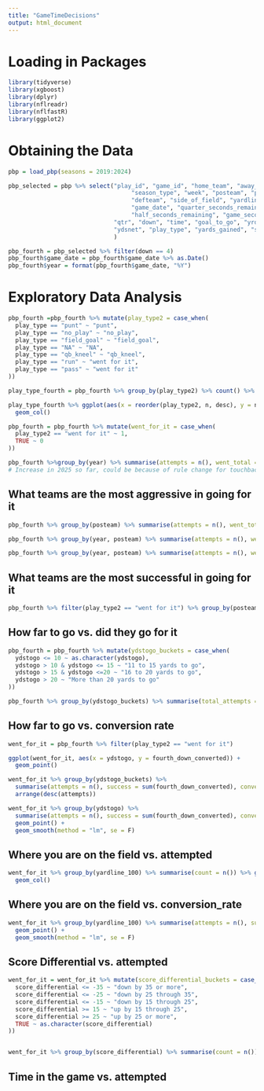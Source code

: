 ---
title: "GameTimeDecisions"
output: html_document
---

# **Loading in Packages**
```{r}
library(tidyverse)
library(xgboost)
library(dplyr)
library(nflreadr)
library(nflfastR)
library(ggplot2)
```

# **Obtaining the Data**
```{r}
pbp = load_pbp(seasons = 2019:2024)
```

```{r}
pbp_selected = pbp %>% select("play_id", "game_id", "home_team", "away_team",
                                   "season_type", "week", "posteam", "posteam_type",
                                   "defteam", "side_of_field", "yardline_100",
                                   "game_date", "quarter_seconds_remaining",
                                   "half_seconds_remaining", "game_seconds_remaining",
                              "qtr", "down", "time", "goal_to_go", "yrdln", "ydstogo",
                              "ydsnet", "play_type", "yards_gained", "score_differential", "fourth_down_converted", "fourth_down_failed", "timeout_team", "penalty", "penalty_team", "penalty_type", "weather", "wind", "stadium_id"
                              )
```

```{r}
pbp_fourth = pbp_selected %>% filter(down == 4)
pbp_fourth$game_date = pbp_fourth$game_date %>% as.Date()
pbp_fourth$year = format(pbp_fourth$game_date, "%Y")
```


# **Exploratory Data Analysis**
```{r}
pbp_fourth =pbp_fourth %>% mutate(play_type2 = case_when(
  play_type == "punt" ~ "punt",
  play_type == "no_play" ~ "no_play",
  play_type == "field_goal" ~ "field_goal",
  play_type == "NA" ~ "NA",
  play_type == "qb_kneel" ~ "qb_kneel",
  play_type == "run" ~ "went for it",
  play_type == "pass" ~ "went for it"
))

play_type_fourth = pbp_fourth %>% group_by(play_type2) %>% count() %>% arrange(desc(n))

play_type_fourth %>% ggplot(aes(x = reorder(play_type2, n, desc), y = n)) +
  geom_col()

pbp_fourth = pbp_fourth %>% mutate(went_for_it = case_when(
  play_type2 == "went for it" ~ 1,
  TRUE ~ 0
))

pbp_fourth %>%group_by(year) %>% summarise(attempts = n(), went_total = sum(went_for_it), rate = went_total/attempts)
# Increase in 2025 so far, could be because of rule change for touchbacks. 
```

## What teams are the most aggressive in going for it
```{r}
pbp_fourth %>% group_by(posteam) %>% summarise(attempts = n(), went_total = sum(went_for_it), rate = went_total/attempts) %>% arrange(desc(rate))

pbp_fourth %>% group_by(year, posteam) %>% summarise(attempts = n(), went_total = sum(went_for_it), rate = went_total/attempts) %>% arrange(desc(rate)) %>% filter(year != 2025)

pbp_fourth %>% group_by(year, posteam) %>% summarise(attempts = n(), went_total = sum(went_for_it), rate = went_total/attempts) %>% arrange(desc(rate)) %>% filter(year == 2025)
```

## What teams are the most successful in going for it
```{r}
pbp_fourth %>% filter(play_type2 == "went for it") %>% group_by(posteam) %>% summarise(attempts = n(), converted = sum(fourth_down_converted), success_rate = converted/attempts) %>% arrange(desc(success_rate))
``` 

## How far to go vs. did they go for it
```{r}
pbp_fourth = pbp_fourth %>% mutate(ydstogo_buckets = case_when(
  ydstogo <= 10 ~ as.character(ydstogo),
  ydstogo > 10 & ydstogo <= 15 ~ "11 to 15 yards to go",
  ydstogo > 15 & ydstogo <=20 ~ "16 to 20 yards to go",
  ydstogo > 20 ~ "More than 20 yards to go"
))

pbp_fourth %>% group_by(ydstogo_buckets) %>% summarise(total_attempts = n(), go_for_it = sum(went_for_it)) %>% arrange(desc(go_for_it))
```


## How far to go vs. conversion rate
```{r}
went_for_it = pbp_fourth %>% filter(play_type2 == "went for it")

ggplot(went_for_it, aes(x = ydstogo, y = fourth_down_converted)) + 
  geom_point()

went_for_it %>% group_by(ydstogo_buckets) %>% 
  summarise(attempts = n(), success = sum(fourth_down_converted), conversion_rate = success / attempts)%>% 
  arrange(desc(attempts))

went_for_it %>% group_by(ydstogo) %>%
  summarise(attempts = n(), success = sum(fourth_down_converted), conversion_rate = success / attempts) %>% filter(conversion_rate != 0) %>% arrange(desc(attempts)) %>% ggplot(aes(x = ydstogo, y = conversion_rate)) +
  geom_point() + 
  geom_smooth(method = "lm", se = F)

```

## Where you are on the field vs. attempted
```{r}
went_for_it %>% group_by(yardline_100) %>% summarise(count = n()) %>% ggplot(aes(x = yardline_100, y = count)) + 
  geom_col()
```


## Where you are on the field vs. conversion_rate
```{r}
went_for_it %>% group_by(yardline_100) %>% summarise(attempts = n(), success = sum(fourth_down_converted), conversion_rate = success/attempts) %>% filter(conversion_rate != 0) %>% ggplot(aes(x = yardline_100, y = conversion_rate)) + 
  geom_point() + 
  geom_smooth(method = "lm", se = F)
```


## Score Differential vs. attempted
```{r}
went_for_it = went_for_it %>% mutate(score_differential_buckets = case_when(
  score_differential <= -35 ~ "down by 35 or more",
  score_differential <= -25 ~ "down by 25 through 35",
  score_differential <= -15 ~ "down by 15 through 25",
  score_differential >= 15 ~ "up by 15 through 25",
  score_differential >= 25 ~ "up by 25 or more",
  TRUE ~ as.character(score_differential)
))


went_for_it %>% group_by(score_differential) %>% summarise(count = n()) %>% filter(score_differential >= -35 & score_differential <= 35) %>% ggplot(aes(x = score_differential, y = count)) + geom_col()
```

## Time in the game vs. attempted
```{r}

```





